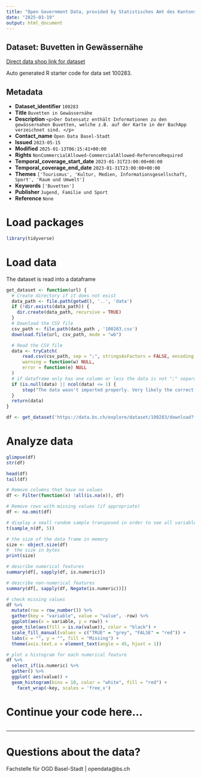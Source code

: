 ```yaml
---
title: "Open Government Data, provided by Statistisches Amt des Kantons Basel-Stadt - Fachstelle OGD"
date: "2025-03-19"
output: html_document
---
```


## Dataset: Buvetten in Gewässernähe

[Direct data shop link for dataset](https://data.bs.ch/explore/dataset/100283)

Auto generated R starter code for data set 100283.

## Metadata

- **Dataset_identifier** `100283`
- **Title** `Buvetten in Gewässernähe`
- **Description** `<p>Der Datensatz enthält Informationen zu den gewässernahen Buvetten, welche z.B. auf der Karte in der BachApp verzeichnet sind. </p>`
- **Contact_name** `Open Data Basel-Stadt`
- **Issued** `2023-05-15`
- **Modified** `2025-01-13T06:15:41+00:00`
- **Rights** `NonCommercialAllowed-CommercialAllowed-ReferenceRequired`
- **Temporal_coverage_start_date** `2023-01-31T23:00:00+00:00`
- **Temporal_coverage_end_date** `2023-01-31T23:00:00+00:00`
- **Themes** `['Tourismus', 'Kultur, Medien, Informationsgesellschaft, Sport', 'Raum und Umwelt']`
- **Keywords** `['Buvetten']`
- **Publisher** `Jugend, Familie und Sport`
- **Reference** `None`


# Load packages

```r

library(tidyverse)
```

# Load data

The dataset is read into a dataframe

```r
get_dataset <- function(url) {
  # Create directory if it does not exist
  data_path <- file.path(getwd(), '..', 'data')
  if (!dir.exists(data_path)) {
    dir.create(data_path, recursive = TRUE)
  }
  # Download the CSV file
  csv_path <- file.path(data_path , '100283.csv')
  download.file(url, csv_path, mode = "wb")

  # Read the CSV file
  data <- tryCatch(
      read.csv(csv_path, sep = ";", stringsAsFactors = FALSE, encoding = "UTF-8"),
      warning = function(w) NULL,
      error = function(e) NULL
  )
  # if dataframe only has one column or less the data is not ";" separated
  if (is.null(data) || ncol(data) <= 1) {
      stop("The data wasn't imported properly. Very likely the correct separator couldn't be found.\nPlease check the dataset manually and adjust the code.")
  }
  return(data)
}
```

```r

df <- get_dataset('https://data.bs.ch/explore/dataset/100283/download?format=csv&timezone=Europe%2FZurich')

```

# Analyze data

```r

glimpse(df)
str(df)

head(df)
tail(df)

```

```r
# Remove columns that have no values
df <- Filter(function(x) !all(is.na(x)), df)

# Remove rows with missing values (if appropriate)
df <- na.omit(df)
```

```r
# display a small random sample transposed in order to see all variables
t(sample_n(df, 5))
```

```r
# the size of the data frame in memory
size <- object.size(df)
#  the size in bytes
print(size)
```

```r
# describe numerical features
summary(df[, sapply(df, is.numeric)])
```

```r
# describe non-numerical features
summary(df[, sapply(df, Negate(is.numeric))])
```

```r
# check missing values
df %>%
  mutate(row = row_number()) %>%
  gather(key = "variable", value = "value", -row) %>%
  ggplot(aes(x = variable, y = row)) +
  geom_tile(aes(fill = is.na(value)), color = "black") +
  scale_fill_manual(values = c("TRUE" = "grey", "FALSE" = "red")) +
  labs(x = "", y = "", fill = "Missing") +
  theme(axis.text.x = element_text(angle = 45, hjust = 1))
```

```r
# plot a histogram for each numerical feature
df %>%
  select_if(is.numeric) %>%
  gather() %>%
  ggplot( aes(value)) +
  geom_histogram(bins = 10, color = "white", fill = "red") +
    facet_wrap(~key, scales = 'free_x')
```

# Continue your code here...

```r

```
------------------------------------------------------------------------

# Questions about the data?

Fachstelle für OGD Basel-Stadt | opendata@bs.ch
